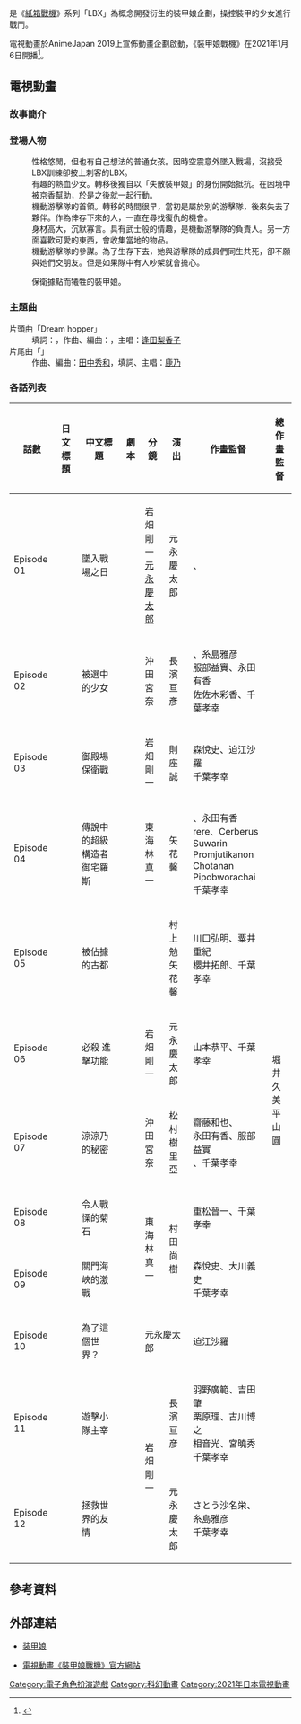 {{Infobox animanga/Headerofja
|標題 = 裝甲娘
|圖像 =
|尺寸 =
|說明 =
|日文名稱 = 装甲娘
|英文名稱 = LBX Girls
|假名 =
|羅馬字 =
|類型 = [[科幻|科幻]]、{{link-ja|戰鬥美少女|戦闘美少女}}
}}
{{Infobox animanga/Game
|標題 = 裝甲娘<br/>裝甲娘 Miserem Crisis
|類型 = [[戰略角色扮演遊戲|角色扮演遊戲]]
|使用平台 = 電腦瀏覽器（[[DMM.com|DMM GAMES]]）<br/>[[iOS|iOS]]、[[Android|Android]]
|遊戲引擎 =
|開發團隊 = DMM GAMES<br />[[LEVEL-5|LEVEL-5]]（監修）
|發行商 = {{Vgrelease|JP|DMM GAMES}}
|製作人 = 
|監製 = 
|劇本 =
|人物設定 =
|音樂 = 
|媒體 =
|遊戲人數 = 
|對象年齡 = 
|啟用時期 = 電腦瀏覽器：2018年1月30日<br />iOS/Android：2020年5月21日
}}
{{Infobox animanga/TVAnime
|標題 = 裝甲娘戰機
|原案 = [[Level-5|Level-5]]
|原作 = 裝甲娘（DMM GAMES）
|導演 = [[元永慶太郎|元永慶太郎]]
|系列構成 = {{lj|武藤康之|むとうやすゆき}}
|劇本 = 武藤康之
|人物設定 = 堀井久美
|機械設定 = 安藤賢司、[[渡邊浩二|渡邊浩二]]
|音樂 = 坂部剛
|音樂製作 = DMM music
|動畫製作 = {{lj|studio A-CAT}}
|製作 = [[制作委员会方式|裝甲娘戰機製作委員會]]
|代理發行 =
|播放電視台 = [[TOKYO_MX|TOKYO MX]]
|其他電視台=
|播放開始 = 2021年1月6日
|播放結束 = 3月25日
|網絡 =
|話數 = 全12話
|其他 =
}}
{{Infobox animanga/Footerofja}}

{{vgname|裝甲娘|ja=装甲娘|en=LBX Girls}}是《[[紙箱戰機|紙箱戰機]]》系列「LBX」為概念開發衍生的裝甲娘企劃，操控裝甲的少女進行戰鬥。

電視動畫於AnimeJapan 2019上宣佈動畫企劃啟動，《裝甲娘戰機》在2021年1月6日開播<ref>{{cite web|script-title=ja:TVアニメ「装甲娘戦機」逢田梨香子のOP聴ける本PV公開、第1話場面カットも|url=https://natalie.mu/comic/news/411303|website=[[Natalie_(網站)|natalie]]|accessdate=2021年1月7日|language=ja|date=2021年1月4日|archive-date=2021年1月28日|archive-url=https://web.archive.org/web/20210128012510/https://natalie.mu/comic/news/411303|dead-url=no}}</ref>。

==電視動畫==
=== 故事簡介 ===

=== 登場人物 ===
; {{nihongo|璃子 / 森澤璃子|リコ / モリサワ リコ|聲：[[逢田梨香子|逢田梨香子]]}}
: 性格悠閒，但也有自己想法的普通女孩。因時空震意外墜入戰場，沒接受LBX訓練卻披上刺客的LBX。
; {{nihongo|唯 / 瀧藤唯|ユイ / タキトウ ユイ|聲：[[村川梨衣|村川梨衣]]}}
: 有趣的熱血少女。轉移後獨自以「失散裝甲娘」的身份開始抵抗。在困境中被京香幫助，於是之後就一起行動。
; {{nihongo|京香 / 四原京香|キョウカ / シノハラ キョウカ|聲：[[大西沙織|大西沙織]]}}
: 機動游擊隊的首領。轉移的時間很早，當初是屬於別的游擊隊，後來失去了夥伴。作為倖存下來的人，一直在尋找復仇的機會。
; {{nihongo|海陽 / 來木海陽|ミハル / クルキ ミハル|聲：[[福原綾香|福原綾香]]}}
: 身材高大，沉默寡言。具有武士般的情趣，是機動游擊隊的負責人。另一方面喜歡可愛的東西，會收集當地的物品。
; {{nihongo|涼涼乃 / 緒環涼涼乃|スズノ / オタマキ スズノ|聲：[[宮下早紀|宮下早紀]]}}
: 機動游擊隊的參謀。為了生存下去，她與游擊隊的成員們同生共死，卻不願與她們交朋友。但是如果隊中有人吵架就會擔心。

; {{nihongo|彩香|サヤカ|聲：{{lj|井澤佳之實|井澤佳の実}}}}
: 保衛據點而犧牲的裝甲娘。

=== 主題曲 ===
; 片頭曲「Dream hopper」
: 填詞：{{lang|ja|志渡ななみ}}，作曲、編曲：{{lj|野間康介}}，主唱：[[逢田梨香子|逢田梨香子]]
; 片尾曲「{{lang|ja|コンパスソング}}」
: 作曲、編曲：[[田中秀和|田中秀和]]，填詞、主唱：[[鹿乃|鹿乃]]

=== 各話列表 ===
{| class="wikitable" style="font-size:small; margin:0px auto; text-align:center;"
|-
!話數!!日文標題!!中文標題!!劇本!!分鏡!!演出!!作畫監督!!總作畫監督 
|-
|Episode 01||{{lang|ja|戦場に落ちた日}}||墜入戰場之日||rowspan="12"|{{lj|武藤康之|むとうやすゆき}}||岩畑剛一<br />[[元永慶太郎|元永慶太郎]]||元永慶太郎||{{lj|堀井久美}}、{{lj|平山圓|平山円}}||{{N/A}}
|-
|Episode 02||{{lang|ja|選ばれし少女たち}}||被選中的少女||沖田宮奈||長濱亘彥||{{lang|ja|さとう沙名栄}}、糸島雅彦<br/>服部益實、永田有香<br/>佐佐木彩香、千葉孝幸||rowspan="11"|堀井久美<br/>平山圓
|-
|Episode 03||{{lang|ja|御殿場攻防戦}}||御殿場保衛戰||岩畑剛一||則座誠||森悅史、迫江沙羅<br/>千葉孝幸
|-
|Episode 04||{{lang|ja|伝説の超ビルダーオタクロス}}||傳說中的超級構造者御宅羅斯||東海林真一||矢花馨||{{lang|ja|さとう沙名栄}}、永田有香<br/>rere、Cerberus<br/>Suwarin Promjutikanon<br/>Chotanan Pipobworachai<br/>千葉孝幸
|-
|Episode 05||{{lang|ja|支配された古都}}||被佔據的古都||{{lj|阿部雄一|アベユーイチ}}||村上勉<br/>矢花馨||川口弘明、粟井重紀<br/>櫻井拓郎、千葉孝幸
|-
|Episode 06||{{lang|ja|必殺 アタックファンクション}}||必殺 進擊功能||岩畑剛一||元永慶太郎||山本恭平、千葉孝幸
|-
|Episode 07||{{lang|ja|スズノの秘密}}||涼涼乃的秘密||沖田宮奈||松村樹里亞||齋藤和也、{{lang|ja|さとう沙名栄}}<br/>永田有香、服部益實<br/>{{lj|若林漢二}}、千葉孝幸
|-
|Episode 08||{{lang|ja|戦慄のアンモナイト}}||令人戰慄的菊石||rowspan="2"|東海林真一||rowspan="2"|村田尚樹||重松晉一、千葉孝幸
|-
|Episode 09||{{lang|ja|関門海峡の激闘}}||關門海峽的激戰||森悅史、大川義史<br/>千葉孝幸
|-
|Episode 10||{{lang|ja|この世界のために？}}||為了這個世界？||colspan="2"|元永慶太郎||迫江沙羅
|-
|Episode 11||{{lang|ja|遊撃小隊ジャガーノート}}||遊擊小隊主宰||rowspan="2"|岩畑剛一||長濱亘彦||羽野廣範、吉田肇<br/>栗原理、古川博之<br/>相音光、宮曉秀<br/>千葉孝幸
|-
|Episode 12||{{lang|ja|世界を救う絆}}||拯救世界的友情||元永慶太郎||さとう沙名栄、糸島雅彦<br/>千葉孝幸
|}

== 參考資料 ==
{{reflist}}

== 外部連結 ==
* {{ja}}[http://www.dmm.com/netgame/feature/soukou.html 装甲娘] {{Wayback|url=http://www.dmm.com/netgame/feature/soukou.html |date=20180123130027 }}
* {{ja}}[http://soukou-musume-senki.com/ 電視動畫《裝甲娘戰機》官方網站] {{Wayback|url=http://soukou-musume-senki.com/ |date=20210430111149 }}

{{LEVEL-5}}
[[Category:電子角色扮演遊戲|Category:電子角色扮演遊戲]]
[[Category:科幻動畫|Category:科幻動畫]]
[[Category:2021年日本電視動畫|Category:2021年日本電視動畫]]